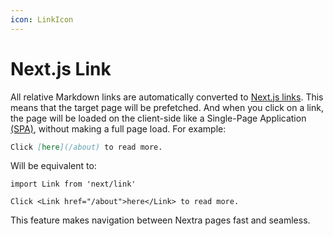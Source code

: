 ```yaml
---
icon: LinkIcon
---
```


# Next.js Link

All relative Markdown links are automatically converted to
[Next.js links](https://nextjs.org/docs/pages/building-your-application/routing/linking-and-navigating).
This means that the target page will be prefetched. And when you click on a
link, the page will be loaded on the client-side like a Single-Page Application
[(SPA)](https://en.wikipedia.org/wiki/Single-page_application), without making a
full page load. For example:

```md filename="Markdown"
Click [here](/about) to read more.
```

Will be equivalent to:

```mdx filename="MDX"
import Link from 'next/link'

Click <Link href="/about">here</Link> to read more.
```

This feature makes navigation between Nextra pages fast and seamless.

